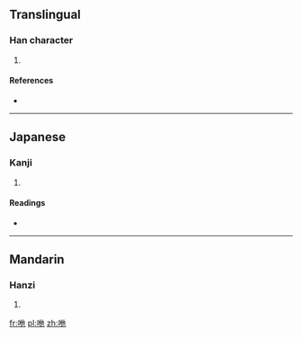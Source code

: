 ==Translingual==

===Han character===
{{Han char|rn=30|rad=口|as=05|sn=8|four=|canj=口人心木 (ROPD)|ids=⿰[[口]][[他]]}}

# {{defn|Han|sort=口05}}

====References====
* {{Han ref|kx=0184.060|dkj=03479|hdz=10604.080|uh=5483|ud=21635}}

----

==Japanese==

===Kanji===
{{ja-kanji|grade=|rs=口05}}

# {{defn|lang=ja|sort=口05}}

====Readings====
* {{ja-readings|on=[[た]] (ta)|kun=}}

----

==Mandarin==

===Hanzi===
{{cmn-hanzi|pin=[[tuō]] ([[tuo1]])|wg=t'o<sup>1</sup>}}

# {{defn|lang=cmn|sort=口05}}

[[fr:咃]]
[[pl:咃]]
[[zh:咃]]